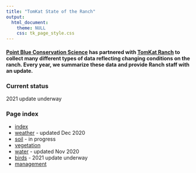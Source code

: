 ```yaml
---
title: "TomKat State of the Ranch"
output: 
  html_document:
    theme: NULL
    css: tk_page_style.css
---
```


#### [Point Blue Conservation Science](http://www.pointblue.org) has partnered with [TomKat Ranch](https://tomkatranch.org) to collect many different types of data reflecting changing conditions on the ranch. Every year, we summarize these data and provide Ranch staff with an update. {#intro}

### Current status

2021 update underway

### Page index

* [index](index.html)
* [weather](weather.html) - updated Dec 2020
* [soil](soil.html) - in progress
* [vegetation](vegetation.html)
* [water](stream.html) - updated Nov 2020
* [birds](birds.html) - 2021 update underway
* [management](mgmt.html)